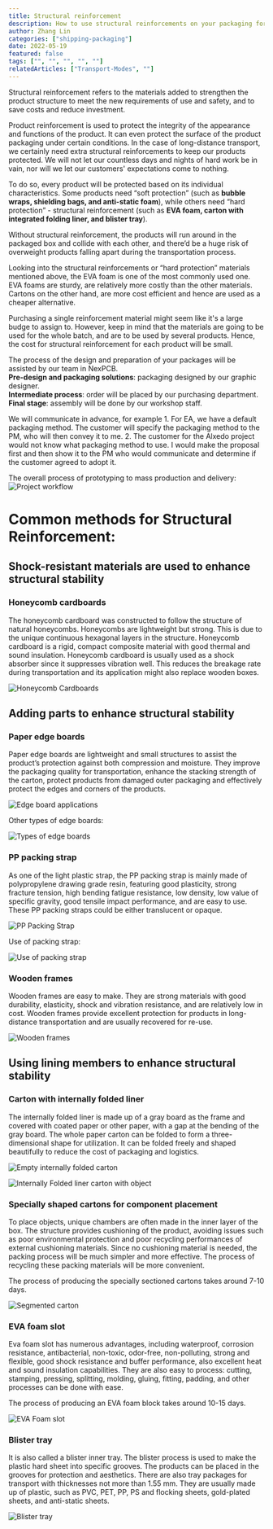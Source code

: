 ```yaml
---
title: Structural reinforcement
description: How to use structural reinforcements on your packaging for safetier shipping.
author: Zhang Lin
categories: ["shipping-packaging"]
date: 2022-05-19
featured: false
tags: ["", "", "", "", ""]
relatedArticles: ["Transport-Modes", ""]
---
```


Structural reinforcement refers to the materials added to strengthen the product structure to meet the new requirements of use and safety, and to save costs and reduce investment. 

Product reinforcement is used to protect the integrity of the appearance and functions of the product. It can even protect the surface of the product packaging under certain conditions. In the case of long-distance transport, we certainly need extra structural reinforcements to keep our products protected. We will not let our countless days and nights of hard work be in vain, nor will we let our customers' expectations come to nothing. 

To do so, every product will be protected based on its individual characteristics. Some products need “soft protection” (such as **bubble wraps, shielding bags, and anti-static foam**), while others need “hard protection” - structural reinforcement (such as **EVA foam, carton with integrated folding liner, and blister tray**). 

Without structural reinforcement, the products will run around in the packaged box and collide with each other, and there’d be a huge risk of overweight products falling apart during the transportation process. 

Looking into the structural reinforcements or “hard protection” materials mentioned above, the EVA foam is one of the most commonly used one. EVA foams are sturdy, are relatively more costly than the other materials. Cartons on the other hand, are more cost efficient and hence are used as a cheaper alternative. 

Purchasing a single reinforcement material might seem like it's a large budge to assign to. However, keep in mind that the materials are going to be used for the whole batch, and are to be used by several products. Hence, the cost for structural reinforcement for each product will be small. 

The process of the design and preparation of your packages will be assisted by our team in NexPCB.        
**Pre-design and packaging solutions**: packaging designed by our graphic designer.        
**Intermediate process**: order will be placed by our purchasing department.        
**Final stage**: assembly will be done by our workshop staff.  

We will communicate in advance, for example 1. For EA, we have a default packaging method. The customer will specify the packaging method to the PM, who will then convey it to me. 2. The customer for the Alxedo project would not know what packaging method to use. I would make the proposal first and then show it to the PM who would communicate and determine if the customer agreed to adopt it. 

The overall process of prototyping to mass production and delivery:          
![Project workflow](images/structural-reinforcement-14.png) 



# Common methods for Structural Reinforcement:

## Shock-resistant materials are used to enhance structural stability
### Honeycomb cardboards 
The honeycomb cardboard was constructed to follow the structure of natural honeycombs. Honeycombs are lightweight but strong. This is due to the unique continuous hexagonal layers in the structure. Honeycomb cardboard is a rigid, compact composite material with good thermal and sound insulation. Honeycomb cardboard is usually used as a shock absorber since it suppresses vibration well. This reduces the breakage rate during transportation and its application might also replace wooden boxes. 

![Honeycomb Cardboards](images/structural-reinforcement-01.png)

## Adding parts to enhance structural stability
### Paper edge boards
Paper edge boards are lightweight and small structures to assist the product’s protection against both compression and moisture. They improve the packaging quality for transportation, enhance the stacking strength of the carton, protect products from damaged outer packaging and effectively protect the edges and corners of the products. 

![Edge board applications](images/structural-reinforcement-02.png) 

Other types of edge boards: 

![Types of edge boards](images/structural-reinforcement-03.png)


### PP packing strap  
As one of the light plastic strap, the PP packing strap is mainly made of polypropylene drawing grade resin, featuring good plasticity, strong fracture tension, high bending fatigue resistance, low density, low value of specific gravity, good tensile impact performance, and are easy to use. These PP packing straps could be either translucent or opaque. 

![PP Packing Strap](images/structural-reinforcement-04.png) 

Use of packing strap: 

![Use of packing strap](images/structural-reinforcement-05.png) 

### Wooden frames  
Wooden frames are easy to make. They are strong materials with good durability, elasticity, shock and vibration resistance, and are relatively low in cost.
Wooden frames provide excellent protection for products in long-distance transportation and are usually recovered for re-use. 

![Wooden frames](images/structural-reinforcement-06.png) 

## Using lining members to enhance structural stability
### Carton with internally folded liner  
The internally folded liner is made up of a gray board as the frame and covered with coated paper or other paper, with a gap at the bending of the gray board. The whole paper carton can be folded to form a three-dimensional shape for utilization. It can be folded freely and shaped beautifully to reduce the cost of packaging and logistics. 

![Empty internally folded carton](images/structural-reinforcement-09.png) 

![Internally Folded liner carton with object](images/structural-reinforcement-08.png) 

### Specially shaped cartons for component placement
To place objects, unique chambers are often made in the inner layer of the box. The structure provides cushioning of the product, avoiding issues such as poor environmental protection and poor recycling performances of external cushioning materials. Since no cushioning material is needed, the packing process will be much simpler and more effective. The process of recycling these packing materials will be more convenient. 

The process of producing the specially sectioned cartons takes around 7-10 days. 

![Segmented carton](images/structural-reinforcement-10.png)

### EVA foam slot  
Eva foam slot has numerous advantages, including waterproof, corrosion resistance, antibacterial, non-toxic, odor-free, non-polluting, strong and flexible, good shock resistance and buffer performance, also excellent heat and sound insulation capabilities. They are also easy to process: cutting, stamping, pressing, splitting, molding, gluing, fitting, padding, and other processes can be done with ease. 

The process of producing an EVA foam block takes around 10-15 days. 

![EVA Foam slot](images/structural-reinforcement-12.png)

### Blister tray  
It is also called a blister inner tray. The blister process is used to make the plastic hard sheet into specific grooves. The products can be placed in the grooves for protection and aesthetics. There are also tray packages for transport with thicknesses not more than 1.55 mm. They are usually made up of plastic, such as PVC, PET, PP, PS and flocking sheets, gold-plated sheets, and anti-static sheets.

![Blister tray](images/structural-reinforcement-13.png) 




